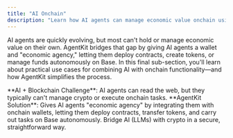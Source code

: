 ```yaml
---
title: "AI Onchain"
description: "Learn how AI agents can manage economic value onchain using AgentKit to deploy contracts, create tokens, and manage funds autonomously on Base."
---
```


AI agents are quickly evolving, but most can't hold or manage economic value on their own. AgentKit bridges that gap by giving AI agents a wallet and "economic agency," letting them deploy contracts, create tokens, or manage funds autonomously on Base. In this final sub-section, you'll learn about practical use cases for combining AI with onchain functionality—and how AgentKit simplifies the process.

<Info>
**AI + Blockchain Challenge**: AI agents can read the web, but they typically can't manage crypto or execute onchain tasks.
</Info>

<Tip>
**AgentKit Solution**: Gives AI agents "economic agency" by integrating them with onchain wallets, letting them deploy contracts, transfer tokens, and carry out tasks on Base autonomously. Bridge AI (LLMs) with crypto in a secure, straightforward way.
</Tip>
